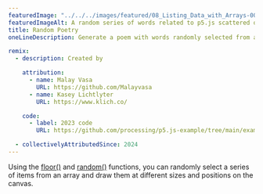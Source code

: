 ---
featuredImage: "../../../images/featured/08_Listing_Data_with_Arrays-00_Random_Poetry-thumbnail.png"
featuredImageAlt: A random series of words related to p5.js scattered on a maroon background.
title: Random Poetry
oneLineDescription: Generate a poem with words randomly selected from a bank.

remix:
  - description: Created by

    attribution:
      - name: Malay Vasa
        URL: https://github.com/Malayvasa
      - name: Kasey Lichtlyter
        URL: https://www.klich.co/

    code:
      - label: 2023 code
        URL: https://github.com/processing/p5.js-example/tree/main/examples/08_Listing_Data_with_Arrays/00_Random_Poetry

  - collectivelyAttributedSince: 2024
---

Using the
<a href="https://p5js.org/reference/p5/floor" target="_blank">floor()</a>
and
<a href="https://p5js.org/reference/p5/random" target="_blank">random()</a>
functions, you can randomly select a series of items from an array
and draw them at different sizes and positions on the canvas.
